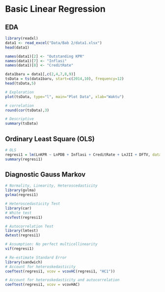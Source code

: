 # Basic Linear Regression
## EDA
```r
library(readxl)
data1 <- read_excel("Data/Bab 2/data1.xlsx")
head(data1)
```

```r
names(data1)[2] <- "Outstanding KPR"
names(data1)[7] <- "Inflasi"
names(data1)[8] <- "CreditRate"
```

```r
data1baru = data1[,c(2,4,7,8,9)]
tsData = ts(data1baru, start=c(2014,10), frequency=12)
head(tsData,5)
```
```r
# Exploration
plot(tsData, type="l", main="Plot Data", xlab="Waktu")
```
```r
# correlation
round(cor(tsData),3)
```
```r
# Descriptive
summary(tsData)
```
## Ordinary Least Square (OLS)
```r
# OLS
regresi1 = lm(LnKPR ~ LnPDB + Inflasi + CreditRate + LnJII + DFTV, data=data1)
summary(regresi1)
```

## Diagnostic Gauss Markov

```r
# Normality, Linearity, Heteroscedasticity
library(gvlma)
gvlma(regresi1)
```

```r
# Heteroscedasticity Test
library(car)
# White test
ncvTest(regresi1)
```


```r
# Autocorrelation Test
library(lmtest)
dwtest(regresi1)
```

```r
# Assumption: No perfect multicollinearity
vif(regresi1)
```


```r
# Re-estimate Standard Error
library(sandwich)
# Account for heteroskedasticity
coeftest(regresi1, vcov = vcovHC(regresi1, "HC1"))
```
```r
# Account for heteroskedasticity and autocorrelation
coeftest(regresi1, vcov = vcovHAC)
```
